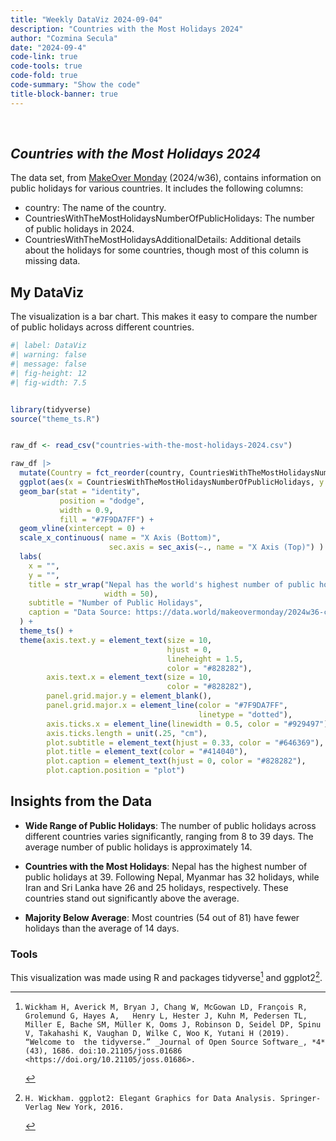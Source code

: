 ```yaml
---
title: "Weekly DataViz 2024-09-04"
description: "Countries with the Most Holidays 2024"
author: "Cozmina Secula"
date: "2024-09-4"
code-link: true
code-tools: true
code-fold: true
code-summary: "Show the code"
title-block-banner: true
---
```


<br>

## *Countries with the Most Holidays 2024*

The data set, from [MakeOver Monday](https://makeovermonday.co.uk/) (2024/w36), contains information on public holidays for various countries. It includes the following columns:

-   country: The name of the country.
-   CountriesWithTheMostHolidaysNumberOfPublicHolidays: The number of public holidays in 2024.
-   CountriesWithTheMostHolidaysAdditionalDetails: Additional details about the holidays for some countries, though most of this column is missing data.

## My DataViz

The visualization is a bar chart. This makes it easy to compare the number of public holidays across different countries.

```r
#| label: DataViz
#| warning: false
#| message: false
#| fig-height: 12
#| fig-width: 7.5


library(tidyverse)
source("theme_ts.R")


raw_df <- read_csv("countries-with-the-most-holidays-2024.csv")

raw_df |>
  mutate(Country = fct_reorder(country, CountriesWithTheMostHolidaysNumberOfPublicHolidays)) |>
  ggplot(aes(x = CountriesWithTheMostHolidaysNumberOfPublicHolidays, y = Country)) +  
  geom_bar(stat = "identity",
           position = "dodge",
           width = 0.9,
           fill = "#7F9DA7FF") +
  geom_vline(xintercept = 0) +
  scale_x_continuous( name = "X Axis (Bottom)",
                      sec.axis = sec_axis(~., name = "X Axis (Top)") ) +
  labs(
    x = "",
    y = "",
    title = str_wrap("Nepal has the world's highest number of public holidays, with 35 annually",
                     width = 50),
    subtitle = "Number of Public Holidays",
    caption = "Data Source: https://data.world/makeovermonday/2024w36-countries-with-the-most-holidays-2024"
  ) +
  theme_ts() +
  theme(axis.text.y = element_text(size = 10,
                                   hjust = 0,
                                   lineheight = 1.5,
                                   color = "#828282"),
        axis.text.x = element_text(size = 10,
                                   color = "#828282"),
        panel.grid.major.y = element_blank(),
        panel.grid.major.x = element_line(color = "#7F9DA7FF",
                                          linetype = "dotted"),
        axis.ticks.x = element_line(linewidth = 0.5, color = "#929497"),
        axis.ticks.length = unit(.25, "cm"),
        plot.subtitle = element_text(hjust = 0.33, color = "#646369"),
        plot.title = element_text(color = "#414040"),
        plot.caption = element_text(hjust = 0, color = "#828282"),
        plot.caption.position = "plot")


```

## Insights from the Data

-   **Wide Range of Public Holidays**: The number of public holidays across different countries varies significantly, ranging from 8 to 39 days. The average number of public holidays is approximately 14.

-   **Countries with the Most Holidays**: Nepal has the highest number of public holidays at 39. Following Nepal, Myanmar has 32 holidays, while Iran and Sri Lanka have 26 and 25 holidays, respectively. These countries stand out significantly above the average.

-   **Majority Below Average**: Most countries (54 out of 81) have fewer holidays than the average of 14 days.

### Tools

This visualization was made using R and packages tidyverse[^1] and ggplot2[^2].

[^1]:
```         
Wickham H, Averick M, Bryan J, Chang W, McGowan LD, François R, Grolemund G, Hayes A,   Henry L, Hester J, Kuhn M, Pedersen TL, Miller E, Bache SM, Müller K, Ooms J, Robinson D, Seidel DP, Spinu V, Takahashi K, Vaughan D, Wilke C, Woo K, Yutani H (2019). “Welcome to  the tidyverse.” _Journal of Open Source Software_, *4*(43), 1686. doi:10.21105/joss.01686 <https://doi.org/10.21105/joss.01686>.
```
[^2]:
```         
H. Wickham. ggplot2: Elegant Graphics for Data Analysis. Springer-Verlag New York, 2016.
```
